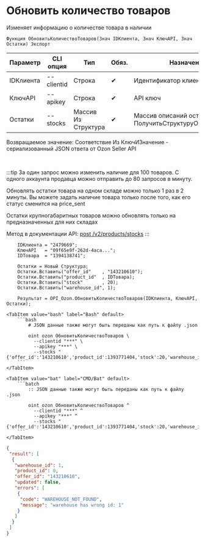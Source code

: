 ﻿---
sidebar_position: 4
---


# Обновить количество товаров
 Изменяет информацию о количестве товара в наличии



`Функция ОбновитьКоличествоТоваров(Знач IDКлиента, Знач КлючAPI, Знач Остатки) Экспорт`

  | Параметр | CLI опция | Тип | Обяз. | Назначение |
  |-|-|-|-|-|
  | IDКлиента | --clientid | Строка | &#x2714; | Идентификатор клиента |
  | КлючAPI | --apikey | Строка | &#x2714; | API ключ |
  | Остатки | --stocks | Массив Из Структура | &#x2714; | Массив описаний остатков. См. ПолучитьСтруктуруОстатковТовара |

  
  Возвращаемое значение:   Соответствие Из КлючИЗначение - сериализованный JSON ответа от Ozon Seller API

<br/>

:::tip
За один запрос можно изменить наличие для 100 товаров. С одного аккаунта продавца можно отправить до 80 запросов в минуту.

Обновлять остатки товара на одном складе можно только 1 раз в 2 минуты. Вы можете задать наличие товара только после того, как его статус сменится на price_sent

Остатки крупногабаритных товаров можно обновлять только на предназначенных для них складах

Метод в документации API: [post /v2/products/stocks](https://docs.ozon.ru/api/seller/#operation/ProductAPI_ProductsStocksV2)
:::
<br/>



```bsl title="Пример использования для 1С:Предприятие/OneScript"
    IDКлиента = "2479669";
    КлючAPI   = "09f65e9f-262d-4aca...";
    IDТовара  = "1394138741";

    Остатки = Новый Структура;
    Остатки.Вставить("offer_id"    , "143210610");
    Остатки.Вставить("product_id"  , IDТовара);
    Остатки.Вставить("stock"       , 20);
    Остатки.Вставить("warehouse_id", 1);

    Результат = OPI_Ozon.ОбновитьКоличествоТоваров(IDКлиента, КлючAPI, Остатки);
```
    

 <Tabs>
  
    <TabItem value="bash" label="Bash" default>
        ```bash
            # JSON данные также могут быть переданы как путь к файлу .json
            
            oint ozon ОбновитьКоличествоТоваров \
              --clientid "***" \
              --apikey "***" \
              --stocks "{'offer_id':'143210610','product_id':1393771404,'stock':20,'warehouse_id':1}"
        ```
    </TabItem>
  
    <TabItem value="bat" label="CMD/Bat" default>
        ```batch
            :: JSON данные также могут быть переданы как путь к файлу .json
            
            oint ozon ОбновитьКоличествоТоваров ^
              --clientid "***" ^
              --apikey "***" ^
              --stocks "{'offer_id':'143210610','product_id':1393771404,'stock':20,'warehouse_id':1}"
        ```
    </TabItem>
</Tabs>


```json title="Результат"
{
 "result": [
  {
   "warehouse_id": 1,
   "product_id": 0,
   "offer_id": "143210610",
   "updated": false,
   "errors": [
    {
     "code": "WAREHOUSE_NOT_FOUND",
     "message": "warehouse has wrong id: 1"
    }
   ]
  }
 ]
}
```
